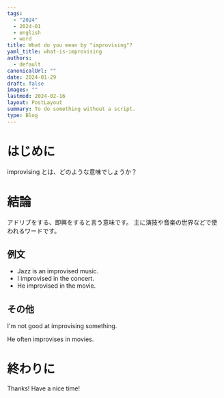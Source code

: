```yaml
---
tags:
  - "2024"
  - 2024-01
  - english
  - word
title: What do you mean by "improvising"?
yaml_title: what-is-improvising
authors:
  - default
canonicalUrl: ""
date: 2024-01-29
draft: false
images: ""
lastmod: 2024-02-16
layout: PostLayout
summary: To do something without a script.
type: Blog
---
```


# はじめに

improvising とは、どのような意味でしょうか？

# 結論

アドリブをする、即興をすると言う意味です。
主に演技や音楽の世界などで使われるワードです。

## 例文

- Jazz is an improvised music.
- I improvised in the concert.
- He improvised in the movie.

## その他

I'm not good at improvising something.

He often improvises in movies.

# 終わりに

Thanks!
Have a nice time!
